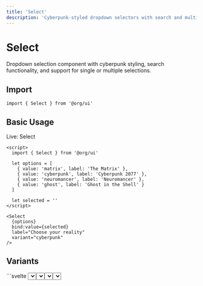 ```yaml
---
title: 'Select'
description: 'Cyberpunk-styled dropdown selectors with search and multi-select options'
---
```


# Select

Dropdown selection component with cyberpunk styling, search functionality, and support for single or multiple selections.

## Import

```svelte
import { Select } from '@org/ui'
```

## Basic Usage

<div data-ahb-component="Select" data-ahb-props='{"label":"Choose your reality","variant":"cyberpunk"}'>Live: Select</div>

```svelte
<script>
  import { Select } from '@org/ui'
  
  let options = [
    { value: 'matrix', label: 'The Matrix' },
    { value: 'cyberpunk', label: 'Cyberpunk 2077' },
    { value: 'neuromancer', label: 'Neuromancer' },
    { value: 'ghost', label: 'Ghost in the Shell' }
  ]
  
  let selected = ''
</script>

<Select 
  {options}
  bind:value={selected}
  label="Choose your reality"
  variant="cyberpunk"
/>
```

## Variants

<Tabs>
  <Tab title="Default">
    ```svelte
    <Select {options} label="Default Select" />
    ```
  </Tab>
  
  <Tab title="Cyberpunk">
    ```svelte
    <Select {options} variant="cyberpunk" label="Cyber Select" />
    ```
  </Tab>
  
  <Tab title="Neon">
    ```svelte
    <Select {options} variant="neon" color="cyan" label="Neon Select" />
    ```
  </Tab>
  
  <Tab title="Terminal">
    ```svelte
    <Select {options} variant="terminal" label="Terminal Select" />
    ```
  </Tab>
</Tabs>

## Multi-Select

```svelte
<script>
  let selectedItems = []
</script>

<Select 
  {options}
  bind:value={selectedItems}
  multiple={true}
  label="Select multiple items"
  variant="cyberpunk"
  placeholder="Choose your favorites..."
/>
```

## Props

| Property | Type | Default | Description |
|----------|------|---------|-------------|
| `options` | `Option[]` | `[]` | Available options |
| `value` | `any` | `undefined` | Selected value(s) |
| `multiple` | `boolean` | `false` | Enable multi-select |
| `searchable` | `boolean` | `false` | Enable search functionality |
| `variant` | `'default' \| 'cyberpunk' \| 'neon' \| 'terminal'` | `'default'` | Style variant |
| `label` | `string` | `''` | Select label |
| `placeholder` | `string` | `''` | Placeholder text |
| `disabled` | `boolean` | `false` | Disable selection |

---

Perfect for cyberpunk data selection! 🔽⚡